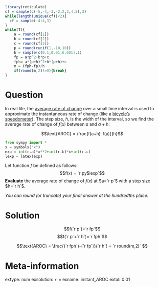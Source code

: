 ```r
library(reticulate)
cf = sample(c(-5,-4,-3,-2,2,3,4,5),3)
while(length(unique(cf))<2){
  cf = sample(-4:4,3)
}
while(T){
    a = round(cf[1])
    b = round(cf[2])
    c = round(cf[3])
    p = round(runif(1,-10,10))
    h = sample(c(0.1,0.01,0.001),1)
    fp = a*p^2+b*p+c
    fph= a*(p+h)^2+b*(p+h)+c
    m = (fph-fp)/h
    if(round(m,2)!=0){break}
}

```



Question
========

In real life, the [average rate of change](https://en.wikipedia.org/wiki/Rate_(mathematics)#Of_change) over a small time interval is used to approximate the instantaneous rate of change (like a [bicycle's speedometer](https://en.wikipedia.org/wiki/Cyclocomputer#The_wheel_sensor)). The step size, $h$, is the width of the interval, so we find the average rate of change of $f(x)$ between $a$ and $a+h$:

$$\text{AROC} = \frac{f(a+h)-f(a)}{h}$$

```python
from sympy import *
x = symbols("x")
exp = int(r.a)*x**2+int(r.b)*x+int(r.c)
lexp = latex(exp)
```

Let function $f$ be defined as follows:
$$f(x) = `r py$lexp`$$
**Evaluate** the average rate of change of $f(x)$ at $a=`r p`$ with a step size $h=`r h`$. 

*You can round (or truncate) your final answer at the hundredths place.*


Solution
========

$$f(`r p`)=`r fp`$$
$$f(`r p`+`r h`)=`r fph`$$

$$\text{AROC} = \frac{(`r fph`)-(`r fp`)}{`r h`} = `r round(m,2)` $$


Meta-information
============
extype: num
exsolution: `r m`
exname: instant_AROC
extol: 0.01
